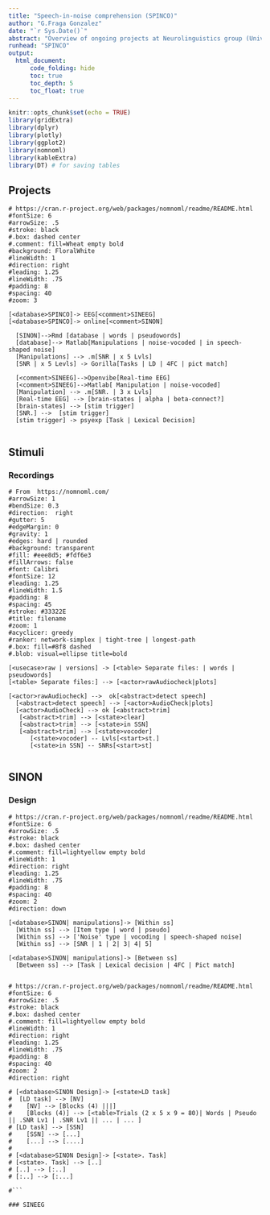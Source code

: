 ```yaml
---
title: "Speech-in-noise comprehension (SPINCO)" 
author: "G.Fraga Gonzalez"
date: "`r Sys.Date()`"
abstract: "Overview of ongoing projects at Neurolinguistics group (University of Zurich) " 
runhead: "SPINCO"
output: 
  html_document:
      code_folding: hide 
      toc: true
      toc_depth: 5
      toc_float: true
---
```


<!-- To unfold code in specific chunks use Chunk options: class.source = 'fold-show' -->
```r
knitr::opts_chunk$set(echo = TRUE)
library(gridExtra)
library(dplyr)
library(plotly)
library(ggplot2)
library(nomnoml)
library(kableExtra)
library(DT) # for saving tables
```


## Projects {.tabset}

```nomnoml
# https://cran.r-project.org/web/packages/nomnoml/readme/README.html
#fontSize: 6
#arrowSize: .5
#stroke: black
#.box: dashed center
#.comment: fill=Wheat empty bold
#background: FloralWhite
#lineWidth: 1
#direction: right
#leading: 1.25
#lineWidth: .75
#padding: 8
#spacing: 40
#zoom: 3
  
[<database>SPINCO]-> EEG[<comment>SINEEG]
[<database>SPINCO]-> online[<comment>SINON]
  
  [SINON]-->Rmd [database | words | pseudowords] 
  [database]--> Matlab[Manipulations | noise-vocoded | in speech-shaped noise]
  [Manipulations] --> .m[SNR | x 5 Lvls] 
  [SNR | x 5 Levls] -> Gorilla[Tasks | LD | 4FC | pict match]
  
  [<comment>SINEEG]-->Openvibe[Real-time EEG]
  [<comment>SINEEG]-->Matlab[ Manipulation | noise-vocoded]
  [Manipulation] --> .m[SNR. | 3 x Lvls]
  [Real-time EEG] --> [brain-states | alpha | beta-connect?]
  [brain-states] --> [stim trigger]
  [SNR.] -->  [stim trigger]
  [stim trigger] -> psyexp [Task | Lexical Decision]
  

```
## Stimuli {.tabset}

### Recordings

```nomnoml
# From  https://nomnoml.com/
#arrowSize: 1
#bendSize: 0.3
#direction:  right 
#gutter: 5
#edgeMargin: 0
#gravity: 1
#edges: hard | rounded
#background: transparent
#fill: #eee8d5; #fdf6e3
#fillArrows: false
#font: Calibri
#fontSize: 12
#leading: 1.25
#lineWidth: 1.5
#padding: 8
#spacing: 45
#stroke: #33322E
#title: filename
#zoom: 1
#acyclicer: greedy
#ranker: network-simplex | tight-tree | longest-path
#.box: fill=#8f8 dashed
#.blob: visual=ellipse title=bold

[<usecase>raw | versions] -> [<table> Separate files: | words | pseudowords]
[<table> Separate files:] --> [<actor>rawAudiocheck|plots]

[<actor>rawAudiocheck] -->  ok[<abstract>detect speech]  
  [<abstract>detect speech] --> [<actor>AudioCheck|plots]
  [<actor>AudioCheck] --> ok [<abstract>trim]
   [<abstract>trim] --> [<state>clear]
   [<abstract>trim] --> [<state>in SSN]
   [<abstract>trim] --> [<state>vocoder]
      [<state>vocoder] -- Lvls[<start>st.]
      [<state>in SSN] -- SNRs[<start>st]
      
```

## SINON {.tabset}

### Design

```nomnoml
# https://cran.r-project.org/web/packages/nomnoml/readme/README.html
#fontSize: 6
#arrowSize: .5
#stroke: black
#.box: dashed center
#.comment: fill=lightyellow empty bold
#lineWidth: 1
#direction: right
#leading: 1.25
#lineWidth: .75
#padding: 8
#spacing: 40
#zoom: 2
#direction: down
  
[<database>SINON| manipulations]-> [Within ss]
  [Within ss] --> [Item type | word | pseudo]
  [Within ss] --> ['Noise' type | vocoding | speech-shaped noise]
  [Within ss] --> [SNR | 1 | 2| 3| 4| 5]

[<database>SINON| manipulations]-> [Between ss]
  [Between ss] --> [Task | Lexical decision | 4FC | Pict match]
  

```

 



```nomnoml

# https://cran.r-project.org/web/packages/nomnoml/readme/README.html
#fontSize: 6
#arrowSize: .5
#stroke: black
#.box: dashed center
#.comment: fill=lightyellow empty bold
#lineWidth: 1
#direction: right
#leading: 1.25
#lineWidth: .75
#padding: 8
#spacing: 40
#zoom: 2
#direction: right
  
# [<database>SINON Design]-> [<state>LD task]
#  [LD task] --> [NV]
#    [NV] --> [Blocks (4) |||]
#    [Blocks (4)] --> [<table>Trials (2 x 5 x 9 = 80)| Words | Pseudo || .SNR Lv1 | .SNR Lv1 || ... | ... ]
# [LD task] --> [SSN]
#    [SSN] --> [...]
#    [...] --> [....]
# 
# [<database>SINON Design]-> [<state>. Task]
# [<state>. Task] --> [..]
# [..] --> [:..]
# [:..] --> [:...]

#```

### SINEEG

 
```
